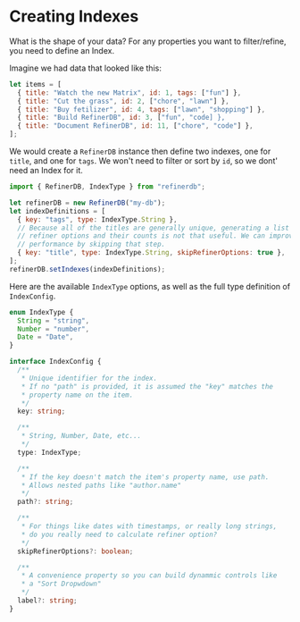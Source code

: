 # Creating Indexes

What is the shape of your data? For any properties you want to filter/refine, you need to define an Index.

Imagine we had data that looked like this:

```javascript
let items = [
  { title: "Watch the new Matrix", id: 1, tags: ["fun"] },
  { title: "Cut the grass", id: 2, ["chore", "lawn"] },
  { title: "Buy fetilizer", id: 4, tags: ["lawn", "shopping"] },
  { title: "Build RefinerDB", id: 3, ["fun", "code] },
  { title: "Document RefinerDB", id: 11, ["chore", "code"] },
];
```

We would create a `RefinerDB` instance then define two indexes, one for `title`, and one for `tags`. We won't need to filter or sort by `id`, so we dont' need an Index for it.

```javascript
import { RefinerDB, IndexType } from "refinerdb";

let refinerDB = new RefinerDB("my-db");
let indexDefinitions = [
  { key: "tags", type: IndexType.String },
  // Because all of the titles are generally unique, generating a list of
  // refiner options and their counts is not that useful. We can improve
  // performance by skipping that step.
  { key: "title", type: IndexType.String, skipRefinerOptions: true },
];
refinerDB.setIndexes(indexDefinitions);
```

Here are the available `IndexType` options, as well as the full type definition of `IndexConfig`.

```typescript
enum IndexType {
  String = "string",
  Number = "number",
  Date = "Date",
}

interface IndexConfig {
  /**
   * Unique identifier for the index.
   * If no "path" is provided, it is assumed the "key" matches the
   * property name on the item.
   */
  key: string;

  /**
   * String, Number, Date, etc...
   */
  type: IndexType;

  /**
   * If the key doesn't match the item's property name, use path.
   * Allows nested paths like "author.name"
   */
  path?: string;

  /**
   * For things like dates with timestamps, or really long strings,
   * do you really need to calculate refiner option?
   */
  skipRefinerOptions?: boolean;

  /**
   * A convenience property so you can build dynammic controls like
   * a "Sort Dropwdown"
   */
  label?: string;
}
```
